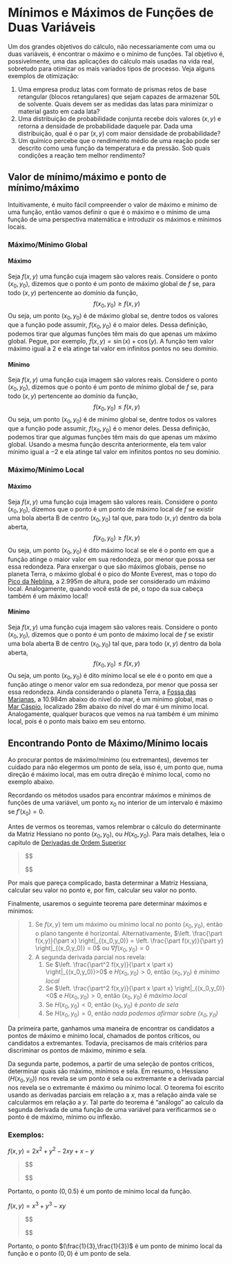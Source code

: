 # Mínimos e Máximos de Funções de Duas Variáveis

Um dos grandes objetivos do cálculo, não necessariamente com uma ou duas variáveis, é encontrar o máximo e o mínimo de funções. Tal objetivo é, possivelmente, uma das aplicações do cálculo mais usadas na vida real, sobretudo para otimizar os mais variados tipos de processo. Veja alguns exemplos de otimização:

1. Uma empresa produz latas com formato de prismas retos de base retangular (blocos retangulares) que sejam capazes de armazenar 50L de solvente. Quais devem ser as medidas das latas para minimizar o material gasto em cada lata?
2. Uma distribuição de probabilidade conjunta recebe dois valores $(x,y)$ e retorna a densidade de probabilidade daquele par. Dada uma distribuição, qual é o par $(x,y)$ com maior densidade de probabilidade?
3. Um químico percebe que o rendimento médio de uma reação pode ser descrito como uma função da temperatura e da pressão. Sob quais condições a reação tem melhor rendimento?

## Valor de mínimo/máximo e ponto de mínimo/máximo
Intuitivamente, é muito fácil compreender o valor de máximo e mínimo de uma função, então vamos definir o que é o máximo e o mínimo de uma função de uma perspectiva matemática e introduzir os máximos e mínimos locais.

### Máximo/Mínimo Global

#### Máximo

Seja $f(x,y)$ uma função cuja imagem são valores reais. Considere o ponto $(x_0, y_0)$, dizemos que o ponto é um ponto de máximo global de $f$ se, para todo $(x,y)$ pertencente ao domínio da função,
$$
f(x_0, y_0) \geq f(x,y)
$$
Ou seja, um ponto $(x_0, y_0)$ é de máximo global se, dentre todos os valores que a função pode assumir, $f(x_0, y_0)$ é o maior deles. Dessa definição, podemos tirar que algumas funções têm mais do que apenas um máximo global. Pegue, por exemplo, $f(x,y)= \sin(x) + \cos(y)$. A função tem valor máximo igual a $2$ e ela atinge tal valor em infinitos pontos no seu domínio.

#### Mínimo

Seja $f(x,y)$ uma função cuja imagem são valores reais. Considere o ponto $(x_0, y_0)$, dizemos que o ponto é um ponto de mínimo global de $f$ se, para todo $(x,y)$ pertencente ao domínio da função,
$$
f(x_0, y_0) \leq f(x,y)
$$
Ou seja, um ponto $(x_0, y_0)$ é de mínimo global se, dentre todos os valores que a função pode assumir, $f(x_0, y_0)$ é o menor deles. Dessa definição, podemos tirar que algumas funções têm mais do que apenas um máximo global. Usando a mesma função descrita anteriormente, ela tem valor mínimo igual a $-2$ e ela atinge tal valor em infinitos pontos no seu domínio.

### Máximo/Mínimo Local

#### Máximo

Seja $f(x,y)$ uma função cuja imagem são valores reais. Considere o ponto $(x_0, y_0)$, dizemos que o ponto é um ponto de máximo local de $f$ se existir uma bola aberta B de centro $(x_0, y_0)$ tal que, para todo $(x,y)$ dentro da bola aberta,
$$
f(x_0,y_0) \geq f(x,y)
$$
Ou seja, um ponto $(x_0, y_0)$ é dito máximo local se ele é o ponto em que a função atinge o maior valor em sua redondeza, por menor que possa ser essa redondeza. Para enxergar o que são máximos globais, pense no planeta Terra, o máximo global é o pico do Monte Everest, mas o topo do [Pico da Neblina](https://pt.wikipedia.org/wiki/Pico_da_Neblina), a 2.995m de altura, pode ser considerado um máximo local. Analogamente, quando você está de pé, o topo da sua cabeça também é um máximo local!

#### Mínimo

Seja $f(x,y)$ uma função cuja imagem são valores reais. Considere o ponto $(x_0, y_0)$, dizemos que o ponto é um ponto de máximo local de $f$ se existir uma bola aberta B de centro $(x_0, y_0)$ tal que, para todo $(x,y)$ dentro da bola aberta,
$$
f(x_0,y_0) \leq f(x,y)
$$
Ou seja, um ponto $(x_0, y_0)$ é dito mínimo local se ele é o ponto em que a função atinge o menor valor em sua redondeza, por menor que possa ser essa redondeza. Ainda considerando o planeta Terra, a [Fossa das Marianas](https://pt.wikipedia.org/wiki/Fossa_das_Marianas), a 10.984m abaixo do nível do mar, é um mínimo global, mas o [Mar Cáspio](https://pt.wikipedia.org/wiki/Mar_Cáspio), localizado 28m abaixo do nível do mar é um mínimo local. Analogamente, qualquer buracos que vemos na rua também é um mínimo local, pois é o ponto mais baixo em seu entorno.

## Encontrando Ponto de Máximo/Mínimo locais

Ao procurar pontos de máximo/mínimo (ou extremantes), devemos ter cuidado para não elegermos um ponto de sela, isso é, um ponto que, numa direção é máximo local, mas em outra direção é mínimo local, como no exemplo abaixo.

<Colocar imagem>

Recordando os métodos usados para encontrar máximos e mínimos de funções de uma variável, um ponto $x_0$ no interior de um intervalo é máximo se $f'(x_0)=0$. 

Antes de vermos os teoremas, vamos relembrar o cálculo do determinante da Matriz Hessiano no ponto $(x_0, y_0)$, ou $H(x_0, y_0)$. Para mais detalhes, leia o capítulo de [Derivadas de Ordem Superior](d-ordem-superior.qmd)

> $$
> \newcommand{\pt}[3]{\frac{\partial^2{#1}}{\partial{#2}\partial{#3}}}
> \newcommand{\ptd}[3]{\left. \frac{\partial^2{#1}}{\partial{#2}\partial{#3}} \right |_{(x_0,y_0)} }
> 
> \begin{flalign}
> H(x_0, y_0) 
> & = \left. det \left( \begin{bmatrix} \pt{f(x,y)}{x}{x} & \pt{f(x,y)}{x}{y}\\ 
> 								  \pt{f(x,y)}{x}{x} & \pt{f(x,y)}{y}{y} \end{bmatrix} 
> \right |_{(x_0,y_0)} \right )  &\\
> 
> & = \ptd{f(x,y)}{x}{x} -2\ptd{f(x,y)}{x}{y}+\ptd{f(x,y)}{y}{y} &\\
> 
> \end{flalign}
> $$
>

Por mais que pareça complicado, basta determinar a Matriz Hessiana, calcular seu valor no ponto e, por fim, calcular seu valor no ponto.

Finalmente, usaremos o seguinte teorema pare determinar máximos e mínimos:

> 1. Se $f(x,y)$ tem um máximo ou mínimo local no ponto $(x_0, y_0)$, então o plano tangente é horizontal. Alternativamente, $\left. \frac{\part f(x,y)}{\part x} \right|_{(x_0,y_0)} = \left. \frac{\part f(x,y)}{\part y} \right|_{(x_0,y_0)} = 0$ ou $\nabla f(x_0,y_0)=0$
> 2. A segunda derivada parcial nos revela:
>    1. Se $\left. \frac{\part^2 f(x,y)}{\part x \part x} \right|_{(x_0,y_0)}>0$ e $H(x_0,y_0)>0$, então $(x_0,y_0)$ é *mínimo local*
>    2. Se $\left. \frac{\part^2 f(x,y)}{\part x \part x} \right|_{(x_0,y_0)}<0$ e $H(x_0,y_0)>0$, então $(x_0,y_0)$ é *máximo local*
>    3. Se $H(x_0,y_0)<0$, então $(x_0,y_0)$ é *ponto de sela*
>    4. Se $H(x_0,y_0)=0$, então *nada podemos afirmar sobre $(x_0,y_0)$*



Da primeira parte, ganhamos uma maneira de encontrar os candidatos a pontos de máximo e mínimo local, chamados de pontos críticos, ou candidatos a extremantes. Todavia, precisamos de mais critérios para discriminar os pontos de máximo, mínimo e sela.

Da segunda parte, podemos, a partir de uma seleção de pontos críticos, determinar quais são máximo, mínimos e sela. Em resumo, o Hessiano ($H(x_0, y_0)$) nos revela se um ponto é sela ou extremante e a derivada parcial nos revela se o extremante é máximo ou mínimo local. O teorema foi escrito usando as derivadas parciais em relação a $x$, mas a relação ainda vale se calcularmos em relação a $y$. Tal parte do teorema é "análogo" ao calculo da segunda derivada de uma função de uma variável para verificarmos se o ponto é de máximo, mínimo ou inflexão.

### Exemplos:

$f(x,y)=2x^2 + y^2 − 2xy + x − y$

> $$
> \begin{flalign}
> & \nabla f(x,y)=
> \begin{bmatrix} 4x-2y+1 & 2y-2x-1\end{bmatrix}=0 \rightarrow 
> \begin{cases} \phantom{-}4x-2y+1=0 \\ -2x+2y-1 = 0 \end{cases} \rightarrow 
> (x,y) = (0, 0.5) & \\ \\
> 
> &  H(0, 0.5) = 
> \left. det \left( \begin{bmatrix} 4 & -2 \\ 
> 								  -2 & 2 \end{bmatrix}
> \right |_{(0, 0.5)} \right ) = 4 & \\ \\
> 
> &\left. \frac{\part^2 f(x,y)}{\part x \part x} \right|_{(0, 0.5)}=
> 4>0
> 
> & \end{flalign}
> $$
>

Portanto, o ponto $(0, 0.5)$ é um ponto de mínimo local da função.

$f(x,y)=x^3 + y^3 − xy$

> $$
> \begin{flalign}
> & \nabla f(x,y)=
> \begin{bmatrix} 3x^2-y & 3y^2-x \end{bmatrix}=0 \rightarrow 
> \begin{cases} 3x^2-y = 0 \\ 3y^2-x = 0 \end{cases} \rightarrow 
> (x,y) \in \{(0, 0), (\frac{1}{3},\frac{1}{3})\}& \\ \\
> 
> &  H(x,y) = 
> \left. det \left( \begin{bmatrix} 6x & -1 \\ 
> 								  -1 & 6y \end{bmatrix}
> \right |_{(x,y)} \right ) = 36xy-1 & \\ \\
> 
> & H(0,0) = -1  &\\ 
> 
> & H(\frac{1}{3},\frac{1}{3}) = 3  &\\ \\
> 
> &\left. \frac{\part^2 f(x,y)}{\part x \part x} \right|_{(0,0)}=
> 6(0)=0 &\\ \\
> 
> &\left. \frac{\part^2 f(x,y)}{\part x \part x} \right|_{(\frac{1}{3},\frac{1}{3})}=
> 6(\frac{1}{3})=2>0
> 
> & \end{flalign}
> $$

Portanto, o ponto $(\frac{1}{3},\frac{1}{3})$ é um ponto de mínimo local da função e o ponto $(0,0)$ é um ponto de sela.
